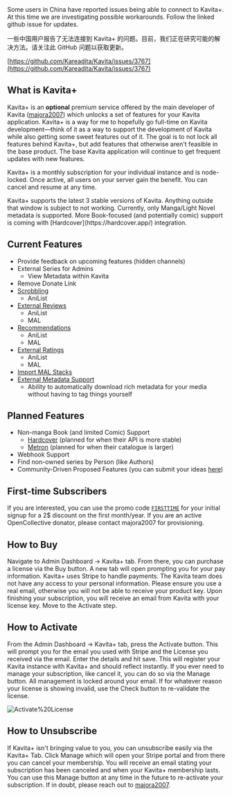 
<Callout type="warning">
	Some users in China have reported issues being able to connect to Kavita+. At this time we are investigating possible workarounds. Follow the linked github issue for updates.
  
  一些中国用户报告了无法连接到 Kavita+ 的问题。目前，我们正在研究可能的解决方法。请关注此 GitHub 问题以获取更新。

  [https://github.com/Kareadita/Kavita/issues/3767](https://github.com/Kareadita/Kavita/issues/3767)
</Callout>

## What is Kavita+
Kavita+ is an **optional** premium service offered by the main developer of Kavita ([majora2007](https://github.com/majora2007)) which unlocks a set of features for your Kavita application. Kavita+ is a way for me to hopefully go full-time on Kavita development—think of it as a way to support the development of Kavita while also getting some sweet features out of it. The goal is to not lock all features behind Kavita+, but add features that otherwise aren't feasible in the base product. The base Kavita application will continue to get frequent updates with new features. 

Kavita+ is a monthly subscription for your individual instance and is node-locked. Once active, all users on your server gain the benefit. You can cancel and resume at any time. 

<Callout type="info">
	 Kavita+ supports the latest 3 stable versions of Kavita. Anything outside that window is subject to not working. 
</Callout>


<Callout type="info">
	Currently, only Manga/Light Novel metadata is supported. More Book-focused (and potentially comic) support is coming with [Hardcover](https://hardcover.app/) integration.
</Callout>

## Current Features
- Provide feedback on upcoming features (hidden channels)
- External Series for Admins
  - View Metadata within Kavita
- Remove Donate Link
- [Scrobbling](/kavita+/progress-sync)
  - AniList
- [External Reviews](/kavita+/recs-ratings-reviews#external-reviews)
  - AniList
  - MAL
- [Recommendations](/kavita+/recs-ratings-reviews#external-recommendations)
  - AniList
  - MAL
- [External Ratings](/kavita+/recs-ratings-reviews#external-ratings)
  - AniList
  - MAL
- [Import MAL Stacks](/kavita+/smart-collections#mal-stack-import-and-sync)
- [External Metadata Support](/kavita+/metadata)
  - Ability to automatically download rich metadata for your media without having to tag things yourself

## Planned Features
- Non-manga Book (and limited Comic) Support
  - [Hardcover](https://hardcover.app/) (planned for when their API is more stable)
  - [Metron](https://metron.cloud/) (planned for when their catalogue is larger)
- Webhook Support
- Find non-owned series by Person (like Authors)
- Community-Driven Proposed Features (you can submit your ideas [here](https://github.com/Kareadita/Kavita/discussions/2529))


## First-time Subscribers
If you are interested, you can use the promo code [`FIRSTTIME`](https://buy.stripe.com/00gcOQanFajG0hi5ko?prefilled_promo_code=FIRSTTIME) for your initial signup for a 2$ discount on the first month/year. If you are an active OpenCollective donator, please contact majora2007 for provisioning. 

## How to Buy
Navigate to Admin Dashboard -> Kavita+ tab. From there, you can purchase a license via the Buy button. A new tab will open prompting you for your pay information. Kavita+ uses Stripe to handle payments. The Kavita team does not have any access to your personal information. Please ensure you use a real email, otherwise you will not be able to receive your product key. Upon finishing your subscription, you will receive an email from Kavita with your license key. Move to the Activate step.

## How to Activate
From the Admin Dashboard -> Kavita+ tab, press the Activate button. This will prompt you for the email you used with Stripe and the License you received via the email. Enter the details and hit save. This will register your Kavita instance with Kavita+ and should reflect instantly. If you ever need to manage your subscription, like cancel it, you can do so via the Manage button. All management is locked around your email. If for whatever reason your license is showing invalid, use the Check button to re-validate the license.

![Activate%20License](../public/kavita+/activate-license.png "Activate%20License")

## How to Unsubscribe
If Kavita+ isn't bringing value to you, you can unsubscribe easily via the Kavita+ Tab. Click Manage which will open your Stripe portal and from there you can cancel your membership. You will receive an email stating your subscription has been canceled and when your Kavita+ membership lasts. You can use this Manage button at any time in the future to re-activate your subscription. If in doubt, please reach out to [majora2007](https://discord.com/invite/b52wT37kt7).
